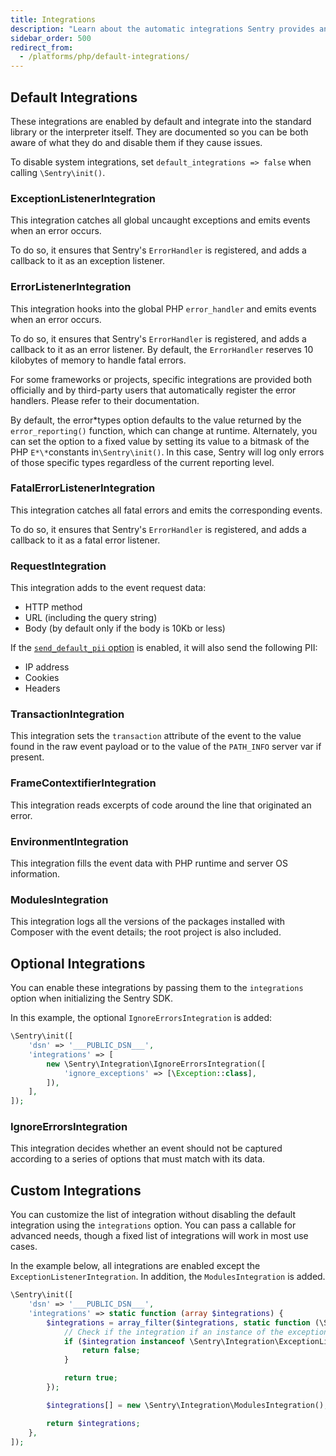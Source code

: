```yaml
---
title: Integrations
description: "Learn about the automatic integrations Sentry provides and how to configure them."
sidebar_order: 500
redirect_from:
  - /platforms/php/default-integrations/
---
```


## Default Integrations

These integrations are enabled by default and integrate into the
standard library or the interpreter itself. They are documented so you can be both aware of what they do and disable them if they cause issues.

To disable system integrations, set `default_integrations => false` when calling `\Sentry\init()`.

### ExceptionListenerIntegration

This integration catches all global uncaught exceptions and emits events when an error occurs.

To do so, it ensures that Sentry's `ErrorHandler` is registered, and adds a callback to it as an exception listener.

### ErrorListenerIntegration

This integration hooks into the global PHP `error_handler` and emits events when an error occurs.

To do so, it ensures that Sentry's `ErrorHandler` is registered, and adds a callback to it as an error listener. By default, the `ErrorHandler` reserves 10 kilobytes of memory to handle fatal errors.

For some frameworks or projects, specific integrations are provided both officially and by third-party users that automatically register the error handlers. Please refer to their documentation.

By default, the error*types option defaults to the value returned by the `error_reporting()` function, which can change at runtime. Alternately, you can set the option to a fixed value by setting its value to a bitmask of the PHP `E*\*`constants in`\Sentry\init()`. In this case, Sentry will log only errors of those specific types regardless of the current reporting level.

### FatalErrorListenerIntegration

This integration catches all fatal errors and emits the corresponding events.

To do so, it ensures that Sentry's `ErrorHandler` is registered, and adds a callback to it as a fatal error listener.

### RequestIntegration

This integration adds to the event request data:

- HTTP method
- URL (including the query string)
- Body (by default only if the body is 10Kb or less)

If the [`send_default_pii` option](../configuration/options/#send-default-pii) is enabled, it will also send the following PII:

- IP address
- Cookies
- Headers

### TransactionIntegration

This integration sets the `transaction` attribute of the event to the value found in the raw event payload or to the value of the `PATH_INFO` server var if present.

### FrameContextifierIntegration

This integration reads excerpts of code around the line that originated an error.

### EnvironmentIntegration

This integration fills the event data with PHP runtime and server OS information.

### ModulesIntegration

This integration logs all the versions of the packages installed with Composer with the event details; the root project is also included.

## Optional Integrations

You can enable these integrations by passing them to the `integrations` option when initializing the Sentry SDK.

In this example, the optional `IgnoreErrorsIntegration` is added:

```php
\Sentry\init([
    'dsn' => '___PUBLIC_DSN___',
    'integrations' => [
        new \Sentry\Integration\IgnoreErrorsIntegration([
            'ignore_exceptions' => [\Exception::class],
        ]),
    ],
]);
```

### IgnoreErrorsIntegration

This integration decides whether an event should not be captured according to a series of options that must match with its data.

## Custom Integrations

You can customize the list of integration without disabling the default integration using the `integrations` option. You can pass a callable for advanced needs, though a fixed list of integrations will work in most use cases.

In the example below, all integrations are enabled except the `ExceptionListenerIntegration`. In addition, the `ModulesIntegration` is added.

```php
\Sentry\init([
    'dsn' => '___PUBLIC_DSN___',
    'integrations' => static function (array $integrations) {
        $integrations = array_filter($integrations, static function (\Sentry\Integration\IntegrationInterface $integration) {
            // Check if the integration if an instance of the exception listener and return false to remove it from the array
            if ($integration instanceof \Sentry\Integration\ExceptionListenerIntegration) {
                return false;
            }

            return true;
        });

        $integrations[] = new \Sentry\Integration\ModulesIntegration();

        return $integrations;
    },
]);
```
